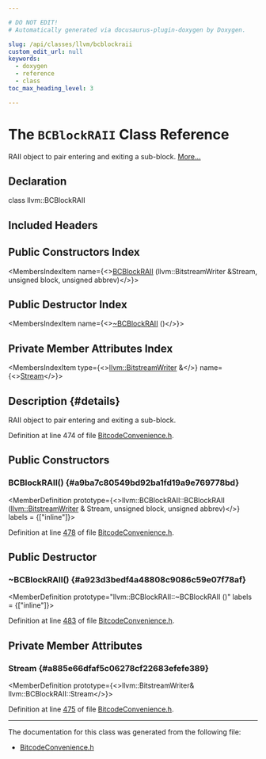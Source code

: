 ```yaml
---

# DO NOT EDIT!
# Automatically generated via docusaurus-plugin-doxygen by Doxygen.

slug: /api/classes/llvm/bcblockraii
custom_edit_url: null
keywords:
  - doxygen
  - reference
  - class
toc_max_heading_level: 3

---
```





# The `BCBlockRAII` Class Reference

<DoxygenPage pluginConfig={pluginConfig}>

RAII object to pair entering and exiting a sub-block. <a href="#details">More...</a>

## Declaration

<CodeBlock>class llvm::BCBlockRAII</CodeBlock>

## Included Headers

<IncludesList>
<IncludesListItem
  filePath="llvm/Bitcode/BitcodeConvenience.h"
  permalink="/docs/api/files/include/include/llvm/include/llvm/bitcode/bitcodeconvenience-h"
  isLocal="true" />
</IncludesList>

## Public Constructors Index

<MembersIndex>

<MembersIndexItem
  name={<><a href="#a9ba7c80549bd92ba1fd19a9e769778bd">BCBlockRAII</a> (llvm::BitstreamWriter &amp;Stream, unsigned block, unsigned abbrev)</>}>
</MembersIndexItem>

</MembersIndex>

## Public Destructor Index

<MembersIndex>

<MembersIndexItem
  name={<><a href="#a923d3bedf4a48808c9086c59e07f78af">~BCBlockRAII</a> ()</>}>
</MembersIndexItem>

</MembersIndex>

## Private Member Attributes Index

<MembersIndex>

<MembersIndexItem
  type={<><a href="/docs/api/classes/llvm/bitstreamwriter">llvm::BitstreamWriter</a> &amp;</>}
  name={<><a href="#a885e66dfaf5c06278cf22683efefe389">Stream</a></>}>
</MembersIndexItem>

</MembersIndex>

## Description {#details}

RAII object to pair entering and exiting a sub-block.

Definition at line 474 of file <a href="/docs/api/files/include/include/llvm/include/llvm/bitcode/bitcodeconvenience-h">BitcodeConvenience.h</a>.

<SectionDefinition>

## Public Constructors

### BCBlockRAII() {#a9ba7c80549bd92ba1fd19a9e769778bd}

<MemberDefinition
  prototype={<>llvm::BCBlockRAII::BCBlockRAII (<a href="/docs/api/classes/llvm/bitstreamwriter">llvm::BitstreamWriter</a> &amp; Stream, unsigned block, unsigned abbrev)</>}
  labels = {["inline"]}>

Definition at line <a href="/docs/api/files/include/include/llvm/include/llvm/bitcode/bitcodeconvenience-h/#l00478">478</a> of file <a href="/docs/api/files/include/include/llvm/include/llvm/bitcode/bitcodeconvenience-h">BitcodeConvenience.h</a>.
</MemberDefinition>

</SectionDefinition>

<SectionDefinition>

## Public Destructor

### ~BCBlockRAII() {#a923d3bedf4a48808c9086c59e07f78af}

<MemberDefinition
  prototype="llvm::BCBlockRAII::~BCBlockRAII ()"
  labels = {["inline"]}>

Definition at line <a href="/docs/api/files/include/include/llvm/include/llvm/bitcode/bitcodeconvenience-h/#l00483">483</a> of file <a href="/docs/api/files/include/include/llvm/include/llvm/bitcode/bitcodeconvenience-h">BitcodeConvenience.h</a>.
</MemberDefinition>

</SectionDefinition>

<SectionDefinition>

## Private Member Attributes

### Stream {#a885e66dfaf5c06278cf22683efefe389}

<MemberDefinition
  prototype={<>llvm::BitstreamWriter&amp; llvm::BCBlockRAII::Stream</>}>

Definition at line <a href="/docs/api/files/include/include/llvm/include/llvm/bitcode/bitcodeconvenience-h/#l00475">475</a> of file <a href="/docs/api/files/include/include/llvm/include/llvm/bitcode/bitcodeconvenience-h">BitcodeConvenience.h</a>.
</MemberDefinition>

</SectionDefinition>

<hr/>

The documentation for this class was generated from the following file:

<ul>
<li><a href="/docs/api/files/include/include/llvm/include/llvm/bitcode/bitcodeconvenience-h">BitcodeConvenience.h</a></li>
</ul>

</DoxygenPage>
